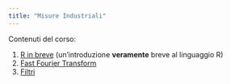 ```yaml
---
title: "Misure Industriali"
---
```


Contenuti del corso:

1. [R in breve](r_brief.html) (un'introduzione **veramente** breve al linguaggio R)
1. [Fast Fourier Transform](fft.html)
1. [Filtri](filtri.html)
